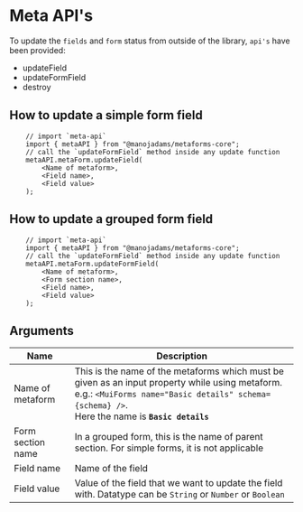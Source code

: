 # Meta API's

To update the `fields` and `form` status from outside of the library, `api's` have been provided:

-   updateField
-   updateFormField
-   destroy

## How to update a simple form field

```tsx
    // import `meta-api`
    import { metaAPI } from "@manojadams/metaforms-core";
    // call the `updateFormField` method inside any update function
    metaAPI.metaForm.updateField(
        <Name of metaform>,
        <Field name>,
        <Field value>
    );
```

## How to update a grouped form field

```tsx
    // import `meta-api`
    import { metaAPI } from "@manojadams/metaforms-core";
    // call the `updateFormField` method inside any update function
    metaAPI.metaForm.updateFormField(
        <Name of metaform>,
        <Form section name>,
        <Field name>,
        <Field value>
    );
```

## Arguments

| Name              | Description                                                                                                                                                                                                     |
| ----------------- | --------------------------------------------------------------------------------------------------------------------------------------------------------------------------------------------------------------- |
| Name of metaform  | This is the name of the metaforms which must be given as an input property while using metaform. e.g.: `<MuiForms name="Basic details" schema={schema} />`. <br/> Here the name is **`Basic details`** |
| Form section name | In a grouped form, this is the name of parent section. For simple forms, it is not applicable                                                                                                                   |
| Field name        | Name of the field                                                                                                                                                                                               |
| Field value       | Value of the field that we want to update the field with. Datatype can be `String` or `Number` or `Boolean`                                                                                                     |
